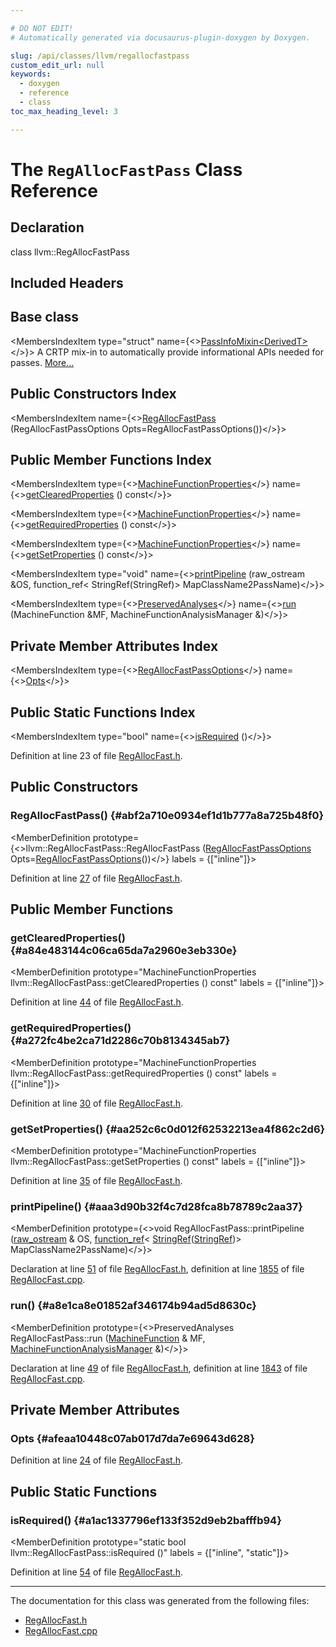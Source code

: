```yaml
---

# DO NOT EDIT!
# Automatically generated via docusaurus-plugin-doxygen by Doxygen.

slug: /api/classes/llvm/regallocfastpass
custom_edit_url: null
keywords:
  - doxygen
  - reference
  - class
toc_max_heading_level: 3

---
```





# The `RegAllocFastPass` Class Reference

<DoxygenPage pluginConfig={pluginConfig}>



## Declaration

<CodeBlock>class llvm::RegAllocFastPass</CodeBlock>

## Included Headers

<IncludesList>
<IncludesListItem
  filePath="llvm/CodeGen/RegAllocFast.h"
  permalink="/docs/api/files/include/include/llvm/include/llvm/codegen/regallocfast-h"
  isLocal="true" />
</IncludesList>

## Base class

<MembersIndex>

<MembersIndexItem
  type="struct"
  name={<><a href="/docs/api/structs/llvm/passinfomixin">PassInfoMixin&lt;DerivedT&gt;</a></>}>
A CRTP mix-in to automatically provide informational APIs needed for passes. <a href="/docs/api/structs/llvm/passinfomixin/#details">More...</a>
</MembersIndexItem>

</MembersIndex>

## Public Constructors Index

<MembersIndex>

<MembersIndexItem
  name={<><a href="#abf2a710e0934ef1d1b777a8a725b48f0">RegAllocFastPass</a> (RegAllocFastPassOptions Opts=RegAllocFastPassOptions())</>}>
</MembersIndexItem>

</MembersIndex>

## Public Member Functions Index

<MembersIndex>

<MembersIndexItem
  type={<><a href="/docs/api/classes/llvm/machinefunctionproperties">MachineFunctionProperties</a></>}
  name={<><a href="#a84e483144c06ca65da7a2960e3eb330e">getClearedProperties</a> () const</>}>
</MembersIndexItem>

<MembersIndexItem
  type={<><a href="/docs/api/classes/llvm/machinefunctionproperties">MachineFunctionProperties</a></>}
  name={<><a href="#a272fc4be2ca71d2286c70b8134345ab7">getRequiredProperties</a> () const</>}>
</MembersIndexItem>

<MembersIndexItem
  type={<><a href="/docs/api/classes/llvm/machinefunctionproperties">MachineFunctionProperties</a></>}
  name={<><a href="#aa252c6c0d012f62532213ea4f862c2d6">getSetProperties</a> () const</>}>
</MembersIndexItem>

<MembersIndexItem
  type="void"
  name={<><a href="#aaa3d90b32f4c7d28fca8b78789c2aa37">printPipeline</a> (raw&#95;ostream &amp;OS, function&#95;ref&lt; StringRef(StringRef)&gt; MapClassName2PassName)</>}>
</MembersIndexItem>

<MembersIndexItem
  type={<><a href="/docs/api/classes/llvm/preservedanalyses">PreservedAnalyses</a></>}
  name={<><a href="#a8e1ca8e01852af346174b94ad5d8630c">run</a> (MachineFunction &amp;MF, MachineFunctionAnalysisManager &amp;)</>}>
</MembersIndexItem>

</MembersIndex>

## Private Member Attributes Index

<MembersIndex>

<MembersIndexItem
  type={<><a href="/docs/api/structs/llvm/regallocfastpassoptions">RegAllocFastPassOptions</a></>}
  name={<><a href="#afeaa10448c07ab017d7da7e69643d628">Opts</a></>}>
</MembersIndexItem>

</MembersIndex>

## Public Static Functions Index

<MembersIndex>

<MembersIndexItem
  type="bool"
  name={<><a href="#a1ac1337796ef133f352d9eb2bafffb94">isRequired</a> ()</>}>
</MembersIndexItem>

</MembersIndex>


Definition at line 23 of file <a href="/docs/api/files/include/include/llvm/include/llvm/codegen/regallocfast-h">RegAllocFast.h</a>.

<SectionDefinition>

## Public Constructors

### RegAllocFastPass() {#abf2a710e0934ef1d1b777a8a725b48f0}

<MemberDefinition
  prototype={<>llvm::RegAllocFastPass::RegAllocFastPass (<a href="/docs/api/structs/llvm/regallocfastpassoptions">RegAllocFastPassOptions</a> Opts=<a href="/docs/api/structs/llvm/regallocfastpassoptions">RegAllocFastPassOptions</a>())</>}
  labels = {["inline"]}>

Definition at line <a href="/docs/api/files/include/include/llvm/include/llvm/codegen/regallocfast-h/#l00027">27</a> of file <a href="/docs/api/files/include/include/llvm/include/llvm/codegen/regallocfast-h">RegAllocFast.h</a>.
</MemberDefinition>

</SectionDefinition>

<SectionDefinition>

## Public Member Functions

### getClearedProperties() {#a84e483144c06ca65da7a2960e3eb330e}

<MemberDefinition
  prototype="MachineFunctionProperties llvm::RegAllocFastPass::getClearedProperties () const"
  labels = {["inline"]}>

Definition at line <a href="/docs/api/files/include/include/llvm/include/llvm/codegen/regallocfast-h/#l00044">44</a> of file <a href="/docs/api/files/include/include/llvm/include/llvm/codegen/regallocfast-h">RegAllocFast.h</a>.
</MemberDefinition>

### getRequiredProperties() {#a272fc4be2ca71d2286c70b8134345ab7}

<MemberDefinition
  prototype="MachineFunctionProperties llvm::RegAllocFastPass::getRequiredProperties () const"
  labels = {["inline"]}>

Definition at line <a href="/docs/api/files/include/include/llvm/include/llvm/codegen/regallocfast-h/#l00030">30</a> of file <a href="/docs/api/files/include/include/llvm/include/llvm/codegen/regallocfast-h">RegAllocFast.h</a>.
</MemberDefinition>

### getSetProperties() {#aa252c6c0d012f62532213ea4f862c2d6}

<MemberDefinition
  prototype="MachineFunctionProperties llvm::RegAllocFastPass::getSetProperties () const"
  labels = {["inline"]}>

Definition at line <a href="/docs/api/files/include/include/llvm/include/llvm/codegen/regallocfast-h/#l00035">35</a> of file <a href="/docs/api/files/include/include/llvm/include/llvm/codegen/regallocfast-h">RegAllocFast.h</a>.
</MemberDefinition>

### printPipeline() {#aaa3d90b32f4c7d28fca8b78789c2aa37}

<MemberDefinition
  prototype={<>void RegAllocFastPass::printPipeline (<a href="/docs/api/classes/llvm/raw-ostream">raw&#95;ostream</a> &amp; OS, <a href="/docs/api/classes/llvm/function-ref">function&#95;ref</a>&lt; <a href="/docs/api/classes/llvm/stringref">StringRef</a>(<a href="/docs/api/classes/llvm/stringref">StringRef</a>)&gt; MapClassName2PassName)</>}>

Declaration at line <a href="/docs/api/files/include/include/llvm/include/llvm/codegen/regallocfast-h/#l00051">51</a> of file <a href="/docs/api/files/include/include/llvm/include/llvm/codegen/regallocfast-h">RegAllocFast.h</a>, definition at line <a href="/docs/api/files/lib/lib/codegen/regallocfast-cpp/#l01855">1855</a> of file <a href="/docs/api/files/lib/lib/codegen/regallocfast-cpp">RegAllocFast.cpp</a>.
</MemberDefinition>

### run() {#a8e1ca8e01852af346174b94ad5d8630c}

<MemberDefinition
  prototype={<>PreservedAnalyses RegAllocFastPass::run (<a href="/docs/api/classes/llvm/machinefunction">MachineFunction</a> &amp; MF, <a href="/docs/api/namespaces/llvm/#a064825a8817522ca733ac413a7122d36">MachineFunctionAnalysisManager</a> &amp;)</>}>

Declaration at line <a href="/docs/api/files/include/include/llvm/include/llvm/codegen/regallocfast-h/#l00049">49</a> of file <a href="/docs/api/files/include/include/llvm/include/llvm/codegen/regallocfast-h">RegAllocFast.h</a>, definition at line <a href="/docs/api/files/lib/lib/codegen/regallocfast-cpp/#l01843">1843</a> of file <a href="/docs/api/files/lib/lib/codegen/regallocfast-cpp">RegAllocFast.cpp</a>.
</MemberDefinition>

</SectionDefinition>

<SectionDefinition>

## Private Member Attributes

### Opts {#afeaa10448c07ab017d7da7e69643d628}

<MemberDefinition
  prototype="RegAllocFastPassOptions llvm::RegAllocFastPass::Opts">

Definition at line <a href="/docs/api/files/include/include/llvm/include/llvm/codegen/regallocfast-h/#l00024">24</a> of file <a href="/docs/api/files/include/include/llvm/include/llvm/codegen/regallocfast-h">RegAllocFast.h</a>.
</MemberDefinition>

</SectionDefinition>

<SectionDefinition>

## Public Static Functions

### isRequired() {#a1ac1337796ef133f352d9eb2bafffb94}

<MemberDefinition
  prototype="static bool llvm::RegAllocFastPass::isRequired ()"
  labels = {["inline", "static"]}>

Definition at line <a href="/docs/api/files/include/include/llvm/include/llvm/codegen/regallocfast-h/#l00054">54</a> of file <a href="/docs/api/files/include/include/llvm/include/llvm/codegen/regallocfast-h">RegAllocFast.h</a>.
</MemberDefinition>

</SectionDefinition>

<hr/>

The documentation for this class was generated from the following files:

<ul>
<li><a href="/docs/api/files/include/include/llvm/include/llvm/codegen/regallocfast-h">RegAllocFast.h</a></li>
<li><a href="/docs/api/files/lib/lib/codegen/regallocfast-cpp">RegAllocFast.cpp</a></li>
</ul>

</DoxygenPage>
